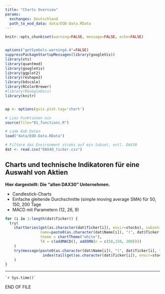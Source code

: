 ```yaml
---
title: "Charts Overview"
params:
  exchanges: Deutschland
  path_to_eod_data: data/EOD-Data.RData
---
```



```r
knitr::opts_chunk$set(warning=FALSE, message=FALSE, echo=FALSE)


options("getSymbols.warning4.0"=FALSE)
suppressPackageStartupMessages(library(googleVis))
library(xts)
library(quantmod)
library(googleVis)
library(ggplot2)
library(reshape2)
library(bdscale)
library(RColorBrewer)
#library(RGoogleDocs)
library(knitr)


op <- options(gvis.plot.tag='chart')

# Lies Funktionen ein
source(file="01_functions.R")

# Lade EoD Daten
load("data/EOD-Data.RData")

# Filtere das Environment stcoks auf ein Subset, evtl. DAX30
dat <- read.csv("DAX40_ticker.csv")

```

## Charts und technische Indikatoren für eine Auswahl von Aktien

__Hier dargestellt: Die "alten DAX30" Unternehmen.__

* Candlestick-Charts
* Einfache gleitende Durchschnitte (simple moving average SMA) für 50, 150, 200 Tage
* MACD mit Parametern (12, 26, 9)

```r
for (i in 1:length(dat$Ticker)) {
  try(
    chartSeries(get(as.character(dat$Ticker[i]), envir=stocks), subset='last 4 months', 
                name=paste0(as.character(dat$Name[i]), "(", dat$Ticker[i], ")"),
                theme = chartTheme("white"),
                TA = c(addMACD(), addSMA(n = c(50,150, 200)))) 
    )
    try(message(paste0(as.character(dat$Name[i]), "(", dat$Ticker[i], ")",
                 index(tail(get(as.character(dat$Ticker[i]), envir=stocks),1))))
    )
}

```


-----
``` `r Sys.time()` ```   

END OF FILE

